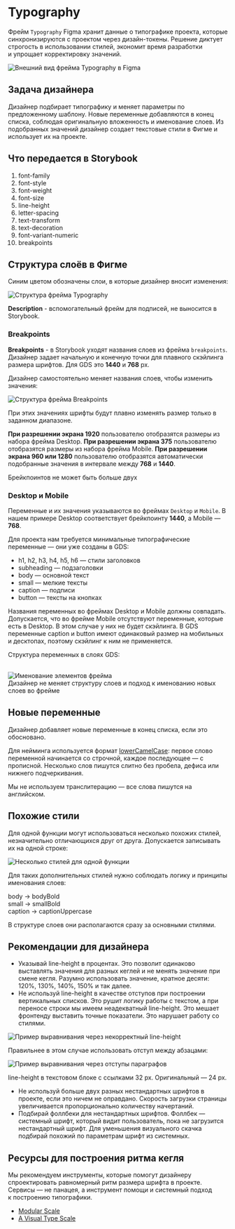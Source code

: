 
<Meta title="Design | Typography" />

# Typography

Фрейм `Typography` Figma хранит данные о типографике проекта, которые синхронизируются с проектом через дизайн-токены. Решение диктует строгость в использовании стилей, экономит время разработки и упрощает корректировку значений.

<img src={typographyFrame} alt="Внешний вид фрейма Typography в Figma" />

## Задача дизайнера

Дизайнер подбирает типографику и меняет параметры по предложенному шаблону. Новые переменные добавляются в конец списка, соблюдая оригинальную вложенность и именование слоев. Из подобранных значений дизайнер создает текстовые стили в Фигме и использует их на проекте.

## Что передается в Storybook

1. font-family
1. font-style
1. font-weight
1. font-size
1. line-height
1. letter-spacing
1. text-transform
1. text-decoration
1. font-variant-numeric
1. breakpoints

## Структура слоёв в Фигме

Синим цветом обозначены слои, в которые дизайнер вносит изменения:

<img src={structureTypography} alt="Структура фрейма Typography" />

**Description** - вспомогательный фрейм для подписей, не выносится в Storybook.

### Breakpoints

**Breakpoints** - в Storybook уходят названия слоев из фрейма `breakpoints`. Дизайнер задает начальную и конечную точки для плавного скэйлинга размера шрифтов. Для GDS это **1440** и **768** px.

Дизайнер самостоятельно меняет названия слоев, чтобы изменить значения:

<img src={structureBreakpoints} alt="Структура фрейма Breakpoints" />

При этих значениях шрифты будут плавно изменять размер только в заданном диапазоне.

**При разрешении экрана 1920** пользователю отобразятся размеры из набора фрейма Desktop.
**При разрешении экрана 375** пользователю отобразятся размеры из набора фрейма Mobile.
**При разрешении экрана 960 или 1280** пользователю отобразятся автоматически подобранные значения в интервале между **768** и **1440**.

<Note icon="👉🏿">Брейкпоинтов не может быть больше двух</Note>

### Desktop и Mobile

Переменные и их значения указываются во фреймах `Desktop` и `Mobile`. В нашем примере Desktop соответствует брейкпоинту **1440**, а Mobile — **768**.

Для проекта нам требуется минимальные типографические переменные — они уже созданы в GDS:

-   h1, h2, h3, h4, h5, h6 — стили заголовков
-   subheading — подзаголовки
-   body — основной текст
-   small — мелкие тексты
-   caption — подписи
-   button — тексты на кнопках

Названия переменных во фреймах Desktop и Mobile должны совпадать. Допускается, что во фрейме Mobile отсутствуют переменные,
которые есть в Desktop. В этом случае у них не будет скэйлинга. В GDS переменные caption и button имеют одинаковый
размер на мобильных и десктопах, поэтому скэйлинг к ним не применяется.

Структура переменных в слоях GDS:

<br />
<img src={typographyVars} alt="Именование элементов фрейма"
width={400}
style={{ display: 'block', margin: '0 auto' }}/>
<br />
<Note icon="⛔">Дизайнер не меняет структуру слоев и подход к именованию новых слоев во фрейме</Note>

## Новые переменные

Дизайнер добавляет новые переменные в конец списка, если это обосновано.

Для нейминга используется формат [lowerCamelCase](https://ru.wikipedia.org/wiki/CamelCase): первое слово переменной начинается со строчной, каждое последующее — с прописной. Несколько слов пишутся слитно без пробела, дефиса или нижнего подчеркивания.

Мы не используем транслитерацию — все слова пишутся на английском.

## Похожие стили

Для одной функции могут использоваться несколько похожих стилей, незначительно отличающихся друг от друга. Допускается записывать их на одной строке:

<img src={multipleStyles} alt="Несколько стилей для одной функции" />

Для таких дополнительных стилей нужно соблюдать логику и принципы именования слоев:

<Note icon="👉🏿">
    body → bodyBold
    <br />
    small → smallBold
    <br />
    caption → captionUppercase
</Note>

В структуре слоев они располагаются сразу за основными стилями.

## Рекомендации для дизайнера

-   Указывай line-height в процентах. Это позволит одинаково выставлять значения для разных кеглей и не менять значение при смене кегля. Разумно использовать значение, кратное десяти: 120%, 130%, 140%, 150% и так далее.
-   Не используй line-height в качестве отступов при построении вертикальных списков. Это рушит логику работы с текстом, а при переносе строки мы имеем неадекватный line-height. Это мешает фронтенду выставить точные показатели. Это нарушает работу со стилями.

<img src={lineHeight} alt="Пример выравнивания через некорректный line-height" />

Правильнее в этом случае использовать отступ между абзацами:

<img src={paragraphsOffset} alt="Пример выравнивания через отступы параграфов" />

line-height в текстовом блоке с ссылками 32 px. Оригинальный — 24 px.

-   Не используй больше двух разных нестандартных шрифтов в проекте, если это ничем не оправдано. Скорость загрузки страницы увеличивается пропорционально количеству начертаний.
-   Подбирай фоллбеки для нестандартных шрифтов. Фоллбек — системный шрифт, который видит пользователь, пока не загрузится нестандартный шрифт. Для уменьшения визуального скачка подбирай похожий по параметрам шрифт из системных.

## Ресурсы для построения ритма кегля

Мы рекомендуем инструменты, которые помогут дизайнеру спроектировать равномерный ритм размера шрифта в проекте. Сервисы — не панацея, а инструмент помощи и системный подход к построению типографики.

-   [Modular Scale](https://www.modularscale.com/)
-   [A Visual Type Scale](https://type-scale.com/)
